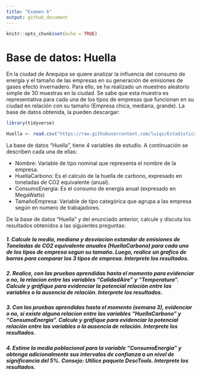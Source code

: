 ```yaml
---
title: "Examen 6"
output: github_document
---
```


```r
knitr::opts_chunk$set(echo = TRUE)
```

# Base de datos: Huella

En la ciudad de Arequipa se quiere analizar la influencia del consumo de energía y el tamaño de las empresas en su generación de emisiones de gases efecto invernadero. Para ello, se ha realizado un muestreo aleatorio simple de 30 muestras en la ciudad. Se sabe que esta muestra es representativa para cada una de los tipos de empresas que funcionan en su ciudad en relación con su tamaño (Empresa chica, mediana, grande). La base de datos obtenida, la pueden descargar:
```r
library(tidyverse)
```

```r
Huella <- read.csv("https://raw.githubusercontent.com/luiqs/Estadistica-Aplicada/main/PDB/Huella.csv")
```

La base de datos "Huella", tiene 4 variables de estudio. A continuación se describen cada una de ellas:

+ Nombre: Variable de tipo nominal que representa el nombre de la empresa. 
+ HuellaCarbono: Es el calculo de la huella de carbono, expresado en toneladas de CO2 equivalente (anual).
+ ConsumoEnergia: Es el consumo de energía anual (expresado en MegaWatts)
+ TamañoEmpresa: Variable de tipo categórica que agrupa a las empresa según en numero de trabajadores.

De la base de datos "Huella" y del enunciado anterior, calcule y discuta los resultados obtenidos a las siguientes preguntas:

##### 1. Calcule la media, mediana y desviacion estandar de emisiones de Toneladas de CO2 equivalente anuales (HuellaCarbono) para cada uno de los tipos de empresa segun su tamaño. Luego, realice un grafico de barras para comparar los 3 tipos de empresa. **Interprete los resultados**.

##### 2. Realice, con las pruebas aprendidas hasta el momento para evidenciar o no, la relacion entre las variables "CalidadAire" y "Temperatura". Calcule y gráfique para evidenciar la potencial relación entre las variables o la ausencia de relación. **Interprete los resultados**.

##### 3.  Con las pruebas aprendidas hasta el momento (semana 3), evidenciar o no, si existe alguna relacion entre las variables "HuellaCarbono" y "ConsumoEnergia". Calcule y gráfique para evidenciar la potencial relación entre las variables o la ausencia de relación. **Interprete los resultados**.

##### 4. Estime la media poblacional para la variable "ConsumoEnergia" y obtenga adicionalmente sus intervalos de confianza a un nivel de significancia del 5%. Consejo: Utilice paquete DescTools. **Interprete los resultados**.